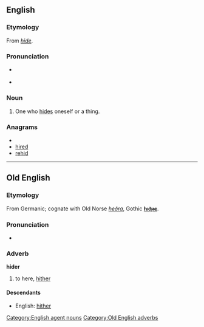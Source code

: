 ==English==

===Etymology===
From ''[[hide]]''.

===Pronunciation===
* {{a|RP}} {{IPA|/ˈhaɪdə/}}
* {{a|US}} {{IPA|/ˈhaɪdɚ/}}

===Noun===
{{en-noun}}

# One who [[hide]]s oneself or a thing.

===Anagrams===
* {{alphagram|dehir}}
* [[hired#English|hired]]
* [[rehid#English|rehid]]

[[Category:English agent nouns]]

----

==Old English==

===Etymology===
From Germanic; cognate with Old Norse ''[[heðra]]'', Gothic '''[[𐌷𐌹𐌳𐍂𐌴]]'''.

===Pronunciation===
* {{IPA|/ˈhider/|lang=ang}}

===Adverb===
'''hider'''

# to here, [[hither]]

====Descendants====
* English: [[hither]]

[[Category:Old English adverbs]]